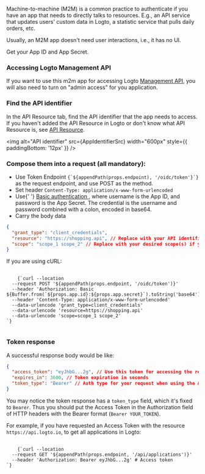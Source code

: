 
<Steps>
<Step title="Intro">

Machine-to-machine (M2M) is a common practice to authenticate if you have an app that needs to directly talks to resources. E.g., an API service that updates users' custom data in Logto, a statistic service that pulls daily orders, etc.

Usually, an M2M app doesn't need user interactions, i.e., it has no UI.

</Step>
<Step title="Locate the app ID and app secret">

Get your App ID and App Secret.

<ApplicationCredentials />

</Step>
<Step title="Enable admin access" subtitle="(optional)">

### Accessing Logto Management API

If you want to use this m2m app for accessing Logto [Management API](https://docs.logto.io/docs/references/core/#management-api), you will also need to turn on "admin access" for you application.

<EnableAdminAccess />

</Step>
<Step title="Locate the API Resource">

### Find the API identifier

In the API Resource tab, find the API identifier that the app needs to access. If you haven't added the API Resource in Logto or don't know what API Resource is, see [API Resource](https://docs.logto.io/docs/references/resources).

<img alt="API identifier" src={AppIdentifierSrc} width="600px" style={{ paddingBottom: '12px' }} />

</Step>
<Step title="Compose and send request">

### Compose them into a request (all mandatory):

<ul>
  <li>
    Use Token Endpoint <code>{`${appendPath(props.endpoint), '/oidc/token'}`}</code> as the request endpoint, and
    use POST as the method.
  </li>
  <li>
    Set header <code>Content-Type: application/x-www-form-urlencoded</code>
  </li>
  <li>
    Use{' '}
    <a href="https://developer.mozilla.org/en-US/docs/Web/HTTP/Headers/Authorization#basic_authentication">
      Basic authentication
    </a>
    , where username is the App ID, and password is the App Secret. The credential is the username and password combined with a colon, encoded in base64.
  </li>
  <li>Carry the body data</li>
</ul>

```json
{
  "grant_type": "client_credentials",
  "resource": "https://shopping.api", // Replace with your API identifier
  "scope": "scope_1 scope_2" // Replace with your desired scope(s) if you're using RBAC
}
```

If you are using cURL:

<pre>
  <code className="language-bash">
    {`curl --location
  --request POST '${appendPath(props.endpoint, '/oidc/token')}'
  --header 'Authorization: Basic ${Buffer.from(`${props.app.id}:${props.app.secret}`).toString('base64')}'
  --header 'Content-Type: application/x-www-form-urlencoded'
  --data-urlencode 'grant_type=client_credentials'
  --data-urlencode 'resource=https://shopping.api'
  --data-urlencode 'scope=scope_1 scope_2'
`}
  </code>
</pre>

### Token response

A successful response body would be like:

```json
{
  "access_token": "eyJhbG...2g", // Use this token for accessing the resource
  "expires_in": 3600, // Token expiration in seconds
  "token_type": "Bearer" // Auth type for your request when using the Access Token
}
```

</Step>
<Step title="Access resource using access token">

You may notice the token response has a `token_type` field, which it's fixed to `Bearer`. Thus you should put the Access Token in the Authorization field of HTTP headers with the Bearer format (`Bearer YOUR_TOKEN`).

For example, if you have requested an Access Token with the resource `https://api.logto.io`, to get all applications in Logto:

<pre>
  <code className="language-bash">
    {`curl --location
  --request GET '${appendPath(props.endpoint, '/api/applications')}'
  --header 'Authorization: Bearer eyJhbG...2g' # Access token
`}
  </code>
</pre>

</Step>
</Steps>
